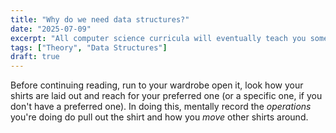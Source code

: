 ```yaml
---
title: "Why do we need data structures?"
date: "2025-07-09"
excerpt: "All computer science curricula will eventually teach you some data structures, but why do we need them? Are they really necessary? In this post I'll try to convince that data structures are indeed necessary."
tags: ["Theory", "Data Structures"]
draft: true
---
```


Before continuing reading, run to your wardrobe open it, look how your shirts are laid out and reach for your preferred one (or a specific one, if you don't have a preferred one). In doing this, mentally record the *operations* you're doing do pull out the shirt and how you *move* other shirts around.